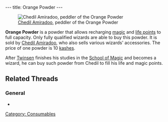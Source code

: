 ---
title: Orange Powder
---

[[Image:Chedil Amiradoo.gif|right|thumb|[[Chedil Amiradoo]], peddler of the Orange Powder]]

'''Orange Powder''' is a powder that allows recharging [[magic points|magic]] and [[life points]] to full capacity. Only fully qualified wizards are able to buy this powder. It is sold by [[Chedil Amiradoo]], who also sells various wizards' accessories. The price of one powder is 10 [[kash]]es.

After [[Twinsen]] finishes his studies in the [[School of Magic]] and becomes a wizard, he can buy such powder from Chedil to fill his life and magic points.

== Related Threads ==
=== General ===
* {{thread|id=5663|title=Orange Powder}}

[[Category: Consumables]]